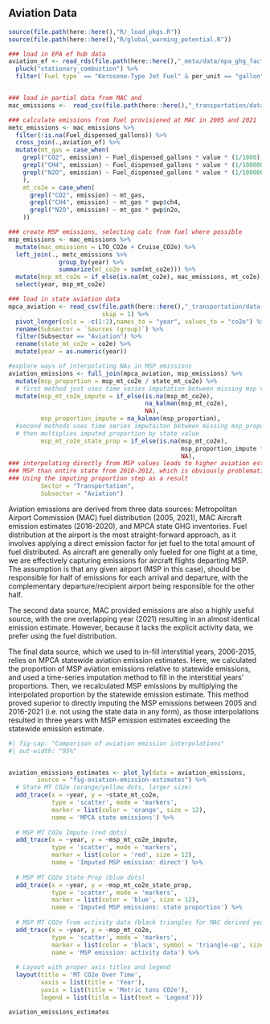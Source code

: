 ## Aviation Data
```r
source(file.path(here::here(),"R/_load_pkgs.R"))
source(file.path(here::here(),"R/global_warming_potential.R"))

### load in EPA ef hub data
aviation_ef <- read_rds(file.path(here::here(),"_meta/data/epa_ghg_factor_hub.RDS")) %>% 
  pluck("stationary_combustion") %>% 
  filter(`Fuel type` == "Kerosene-Type Jet Fuel" & per_unit == "gallon" & emission != "mmBtu")


### load in partial data from MAC and 
mac_emissions <-  read_csv(file.path(here::here(),"_transportation/data-raw/aviation/mac_emissions.csv"))

### calculate emissions from fuel provisioned at MAC in 2005 and 2021
metc_emissions <- mac_emissions %>% 
  filter(!is.na(Fuel_dispensed_gallons)) %>% 
  cross_join(.,aviation_ef) %>% 
  mutate(mt_gas = case_when(
    grepl("CO2", emission) ~ Fuel_dispensed_gallons * value * (1/1000),
    grepl("CH4", emission) ~ Fuel_dispensed_gallons * value * (1/1000000),
    grepl("N2O", emission) ~ Fuel_dispensed_gallons * value * (1/1000000),
    ),
    mt_co2e = case_when(
      grepl("CO2", emission) ~ mt_gas,
      grepl("CH4", emission) ~ mt_gas * gwp$ch4,
      grepl("N2O", emission) ~ mt_gas * gwp$n2o,
    ))

### create MSP emissions, selecting calc from fuel where possible
msp_emissions <- mac_emissions %>% 
  mutate(mac_emissions = LTO_CO2e + Cruise_CO2e) %>% 
  left_join(., metc_emissions %>% 
              group_by(year) %>% 
              summarize(mt_co2e = sum(mt_co2e))) %>% 
  mutate(msp_mt_co2e = if_else(is.na(mt_co2e), mac_emissions, mt_co2e)) %>% 
  select(year, msp_mt_co2e)

### load in state aviation data
mpca_aviation <- read_csv(file.path(here::here(),"_transportation/data-raw/aviation/mpca_tran_inv.csv"),
                          skip = 1) %>% 
  pivot_longer(cols = -c(1:2),names_to = "year", values_to = "co2e") %>% 
  rename(Subsector = `Sources (group)`) %>% 
  filter(Subsector == "Aviation") %>% 
  rename(state_mt_co2e = co2e) %>% 
  mutate(year = as.numeric(year))

#explore ways of interpolating NAs in MSP emissions
aviation_emissions <- full_join(mpca_aviation, msp_emissions) %>% 
  mutate(msp_proportion = msp_mt_co2e / state_mt_co2e) %>%
  # first method just uses time series imputation between missing msp values
  mutate(msp_mt_co2e_impute = if_else(is.na(msp_mt_co2e), 
                                      na_kalman(msp_mt_co2e),
                                      NA),
         msp_proportion_impute = na_kalman(msp_proportion),
  #second methods uses time series imputaiton between missing msp_proportion values,
  # then multiplies imputed proportion by state value
         msp_mt_co2e_state_prop = if_else(is.na(msp_mt_co2e), 
                                                msp_proportion_impute * state_mt_co2e,
                                                NA),
### interpolating directly from MSP values leads to higher aviation estimates in
### MSP than entire state from 2010-2012, which is obviously problematic
### Using the imputing proportion step as a result
         Sector = "Transportation",
         Subsector = "Aviation")

```

Aviation emissions are derived from three data sources: Metropolitan Airport Commission (MAC) fuel distribution (2005, 2021), MAC Aircraft emission estimates (2016-2020), and MPCA state GHG inventories. Fuel distribution at the airport is the most straight-forward approach, as it involves applying a direct emission factor for jet fuel to the total amount of fuel distributed. As aircraft are generally only fueled for one flight at a time, we are effectively capturing emissions for aircraft flights departing MSP. The assumption is that any given airport (MSP in this case), should be responsible for half of emissions for each arrival and departure, with the complementary departure/recipient airport being responsible for the other half. 

The second data source, MAC provided emissions are also a highly useful source, with the one overlapping year (2021) resulting in an almost identical emission estimate. However, because it lacks the explicit activity data, we prefer using the fuel distribution.

The final data source, which we used to in-fill interstitial years, 2006-2015, relies on MPCA statewide aviation emission estimates. Here, we calculated the proportion of MSP aviation emissions relative to statewide emissions, and used a time-series imputation method to fill in the interstitial years' proportions. Then, we recalculated MSP emissions by multiplying the interpolated proportion by the statewide emission estimate. This method proved superior to directly imputing the MSP emissions between 2005 and 2016-2021 (i.e. not using the state data in any form), as those interpolations resulted in three years with MSP emission estimates exceeding the statewide emission estimate.



```r
#| fig-cap: "Comparison of aviation emission interpolations"
#| out-width: "95%"


aviation_emissions_estimates <- plot_ly(data = aviation_emissions,
        source = "fig-aviation-emission-estimates") %>%
  # State MT CO2e (orange/yellow dots, larger size)
  add_trace(x = ~year, y = ~state_mt_co2e, 
            type = 'scatter', mode = 'markers', 
            marker = list(color = 'orange', size = 12), 
            name = 'MPCA state emissions') %>%
  
  # MSP MT CO2e Impute (red dots)
  add_trace(x = ~year, y = ~msp_mt_co2e_impute, 
            type = 'scatter', mode = 'markers', 
            marker = list(color = 'red', size = 12),
            name = 'Imputed MSP emission: direct') %>%
  
  # MSP MT CO2e State Prop (blue dots)
  add_trace(x = ~year, y = ~msp_mt_co2e_state_prop, 
            type = 'scatter', mode = 'markers', 
            marker = list(color = 'blue', size = 12),
            name = 'Imputed MSP emissions: state proportion') %>%
  
  # MSP MT CO2e from activity data (black triangles for MAC derived years)
  add_trace(x = ~year, y = ~msp_mt_co2e, 
            type = 'scatter', mode = 'markers', 
            marker = list(color = 'black', symbol = 'triangle-up', size = 12),
            name = 'MSP emission: activity data') %>%
  
  # Layout with proper axis titles and legend
  layout(title = 'MT CO2e Over Time',
         xaxis = list(title = 'Year'),
         yaxis = list(title = 'Metric tons CO2e'),
         legend = list(title = list(text = 'Legend')))

aviation_emissions_estimates
```

